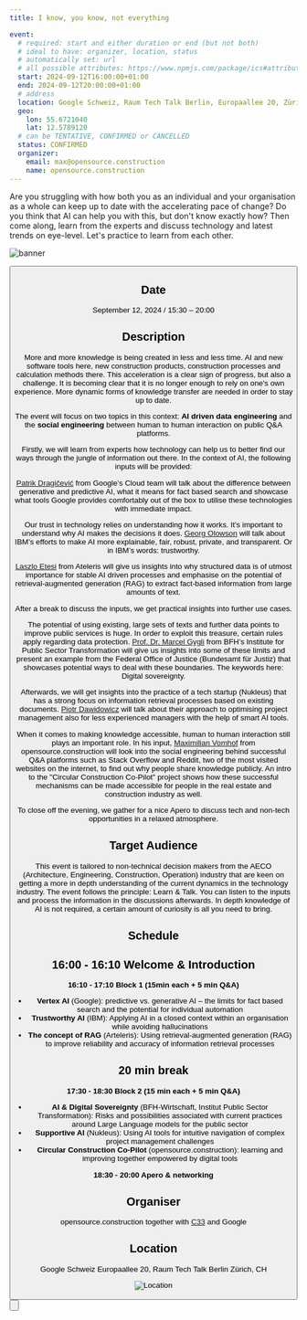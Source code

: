 ```yaml
---
title: I know, you know, not everything

event:
  # required: start and either duration or end (but not both)
  # ideal to have: organizer, location, status
  # automatically set: url
  # all possible attributes: https://www.npmjs.com/package/ics#attributes
  start: 2024-09-12T16:00:00+01:00
  end: 2024-09-12T20:00:00+01:00
  # address
  location: Google Schweiz, Raum Tech Talk Berlin, Europaallee 20, Zürich, CH
  geo:
    lon: 55.6721040
    lat: 12.5789120
  # can be TENTATIVE, CONFIRMED or CANCELLED
  status: CONFIRMED
  organizer:
    email: max@opensource.construction
    name: opensource.construction
---
```


Are you struggling with how both you as an individual and your organisation as a whole can keep up to date with the accelerating pace of change? Do you think that AI can help you with this, but don't know exactly how? Then come along, learn from the experts and discuss technology and latest trends on eye-level. Let's practice to learn from each other.

![banner](/images/events/banner-ai-knowledge-management.png)

<Button
  target="https://eventfrog.ch/de/p/wissenschaft-und-technik/i-know-you-know-not-everything-7220508181931200181.html"
  label="Get your ticket here"
  type="primary"
  icon="right"
/>

## Date

September 12, 2024 / 15:30 – 20:00

## Description
More and more knowledge is being created in less and less time. AI and new software tools here, new construction products, construction processes and calculation methods there. This acceleration is a clear sign of progress, but also a challenge. It is becoming clear that it is no longer enough to rely on one's own experience. More dynamic forms of knowledge transfer are needed in order to stay up to date. 

The event will focus on two topics in this context: <b>AI driven data engineering</b> and the <b>social engineering</b> between human to human interaction on public Q&A platforms. 

Firstly, we will learn from experts how technology can help us to better find our ways through the jungle of information out there. In the context of AI, the following inputs will be provided:

[Patrik Dragičević](https://www.linkedin.com/in/patrikdragicevic/) from Google’s Cloud team will talk about the difference between generative and predictive AI, what it means for fact based search and showcase what tools Google provides comfortably out of the box to utilise these technologies with immediate impact.

Our trust in technology relies on understanding how it works. It’s important to understand why AI makes the decisions it does. [Georg Olowson](https://www.linkedin.com/in/olowson/?originalSubdomain=ch) will talk about IBM’s efforts to make AI more explainable, fair, robust, private, and transparent. Or in IBM’s words: trustworthy.

[Laszlo Etesi](https://www.linkedin.com/in/laszloetesi/) from Ateleris will give us insights into why structured data is of utmost importance for stable AI driven processes and emphasise on the potential of retrieval-augmented generation (RAG) to extract fact-based information from large amounts of text.

After a break to discuss the inputs, we get practical insights into further use cases. 

The potential of using existing, large sets of texts and further data points to improve public services is huge. In order to exploit this treasure, certain rules apply regarding data protection. [Prof. Dr. Marcel Gygli](https://www.linkedin.com/in/marcel-gygli/) from BFH’s Institute for Public Sector Transformation will give us insights into some of these limits and present an example from the Federal Office of Justice (Bundesamt für Justiz) that showcases potential ways to deal with these boundaries. The keywords here: Digital sovereignty.

Afterwards, we will get insights into the practice of a tech startup (Nukleus) that has a strong focus on information retrieval processes based on existing documents. [Piotr Dawidowicz](https://www.linkedin.com/in/piotr-dawidowicz-4b3788173/) will talk about their approach to optimising project management also for less experienced managers with the help of smart AI tools.

When it comes to making knowledge accessible, human to human interaction still plays an important role. In his input, [Maximilian Vomhof](https://www.linkedin.com/in/maximilian-vomhof/) from opensource.construction will look into the social engineering behind successful Q&A platforms such as Stack Overflow and Reddit, two of the most visited websites on the internet, to find out why people share knowledge publicly. An intro to the "Circular Construction Co-Pilot" project shows how these successful mechanisms can be made accessible for people in the real estate and construction industry as well.

To close off the evening, we gather for a nice Apero to discuss tech and non-tech opportunities in a relaxed atmosphere.

## Target Audience

This event is tailored to non-technical decision makers from the AECO (Architecture, Engineering, Construction, Operation) industry that are keen on getting a more in depth understanding of the current dynamics in the technology industry. The event follows the principle: Learn & Talk. You can listen to the inputs and process the information in the discussions afterwards. In depth knowledge of AI is not required, a certain amount of curiosity is all you need to bring.

## Schedule

<b>16:00 - 16:10 Welcome & Introduction</b> 
-
<b>16:10 - 17:10 Block 1 (15min each + 5 min Q&A)</b>
- <b>Vertex AI</b> (Google): predictive vs. generative AI – the limits for fact based search and the potential for individual automation 
- <b>Trustworthy AI</b> (IBM): Applying AI in a closed context within an organisation while avoiding hallucinations 
- <b>The concept of RAG</b> (Arteleris): Using retrieval-augmented generation (RAG) to improve reliability and accuracy of information retrieval processes 

<b>20 min break</b> 
-
<b>17:30 - 18:30 Block 2 (15 min each + 5 min Q&A)</b>
- <b>AI & Digital Sovereignty</b> (BFH-Wirtschaft, Institut Public Sector Transformation): Risks and possibilities associated with current practices around Large Language models for the public sector 
- <b>Supportive AI</b> (Nukleus): Using AI tools for intuitive navigation of complex project management challenges
- <b>Circular Construction Co-Pilot</b> (opensource.construction): learning and improving together empowered by digital tools 

<b>18:30 - 20:00 Apero & networking</b>

## Organiser
opensource.construction together with [C33](https://www.circularconstructioncatalyst.ch/) and Google

## Location
Google Schweiz
Europaallee 20, Raum Tech Talk Berlin
Zürich, CH

![Location](/images/events/google-tech-talk-berlin.png)

<Button
  target="https://eventfrog.ch/de/p/wissenschaft-und-technik/i-know-you-know-not-everything-7220508181931200181.html"
  label="Get your ticket here"
  type="primary"
  icon="right"
/>
